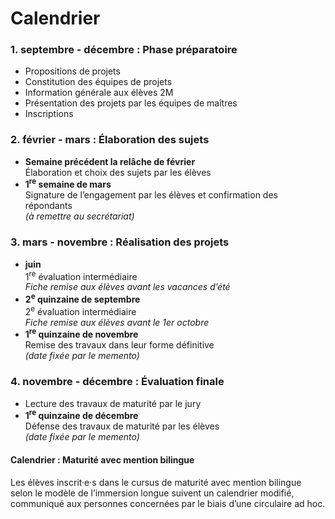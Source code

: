 # Calendrier {-}

### 1. septembre - décembre : Phase préparatoire {-}

-   Propositions de projets
-   Constitution des équipes de projets
-   Information générale aux élèves 2M
-   Présentation des projets par les équipes de maîtres
-   Inscriptions

### 2. février - mars : Élaboration des sujets {-}

-   **Semaine précédent la relâche de février**  
    Élaboration et choix des sujets par les élèves
-   **1^re^ semaine de mars**  
    Signature de l'engagement par les élèves et confirmation des répondants  
    _(à remettre au secrétariat)_

### 3. mars - novembre : Réalisation des projets {-}

-   **juin**  
    1^re^ évaluation intermédiaire  
    _Fiche remise aux élèves avant les vacances d'été_
-   **2^e^ quinzaine de septembre**  
    2^e^ évaluation intermédiaire  
    _Fiche remise aux élèves avant le 1er octobre_
-   **1^re^ quinzaine de novembre**  
    Remise des travaux dans leur forme définitive  
    _(date fixée par le memento)_

### 4. novembre - décembre : Évaluation finale {-}

-   Lecture des travaux de maturité par le jury
-   **1^re^ quinzaine de décembre**  
    Défense des travaux de maturité par les élèves  
    _(date fixée par le memento)_

\vspace{\stretch{1}}

#### Calendrier : Maturité avec mention bilingue {-}

Les élèves inscrit·e·s dans le cursus de maturité avec mention bilingue selon le modèle de l'immersion longue suivent un calendrier modifié, communiqué aux personnes concernées par le biais d'une circulaire ad hoc.

\vspace{\stretch{1}}